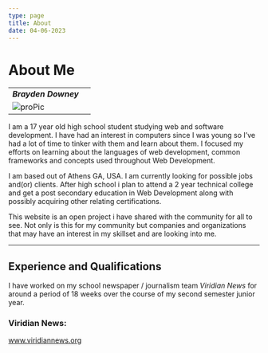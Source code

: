 ```yaml
---
type: page
title: About
date: 04-06-2023
---
```


# About Me

|       |                                                                                                        |
|:------|-----:                                                                                                  |
| ***Brayden Downey***                                                                                           |
![proPic](https://user-images.githubusercontent.com/121369871/231532482-0a4c0d10-ee73-4b03-996a-07482afdab9a.jpg)|

I am a 17 year old high school student studying web and software development.
I have had an interest in computers since I was young so I’ve had a lot of time to
tinker with them and learn about them. I focused my efforts on learning about the
languages of web development, common frameworks and concepts used throughout Web Development.  

I am based out of Athens GA, USA. I am currently looking for possible jobs and(or)
clients. After high school i plan to attend a 2 year technical college and get a
post secondary education in Web Development along with possibly acquiring other relating certifications.  

This website is an open project i have shared with the community for all to see.
Not only is this for my community but companies and organizations that may have
an interest in my skillset and are looking into me.  

---

## Experience and Qualifications

I have worked on my school newspaper / journalism team *Viridian News* for around a period
of 18 weeks over the course of my second semester junior year.  

### Viridian News:
www.viridiannews.org
